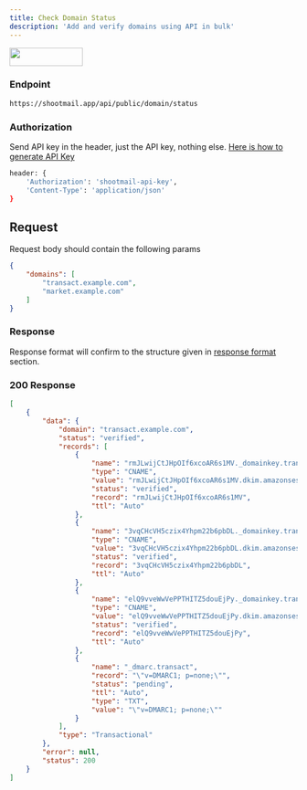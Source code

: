 ```yaml
---
title: Check Domain Status
description: 'Add and verify domains using API in bulk'
---
```


<a href="https://www.postman.com/subhendupsingh/workspace/shootmail/request/107113-94a2e310-8a90-47a0-93a7-6f09ff69748e?action=share&creator=107113&ctx=documentation" target="_blank">
  <img height="32" width="128" noZoom src="https://run.pstmn.io/button.svg" />
</a>

### Endpoint

```bash POST
https://shootmail.app/api/public/domain/status
```

### Authorization

Send API key in the header, just the API key, nothing else. [Here is how to generate API Key](/api-keys)

```bash
header: {
    'Authorization': 'shootmail-api-key',
    'Content-Type': 'application/json'
}
```

## Request

Request body should contain the following params

```json
{
    "domains": [
        "transact.example.com",
        "market.example.com"
    ]
}
```

### Response

Response format will confirm to the structure given in [response format](/usage/response) section.

### 200 Response

```json
[
    {
        "data": {
            "domain": "transact.example.com",
            "status": "verified",
            "records": [
                {
                    "name": "rmJLwijCtJHpOIf6xcoAR6s1MV._domainkey.transact",
                    "type": "CNAME",
                    "value": "rmJLwijCtJHpOIf6xcoAR6s1MV.dkim.amazonses.com",
                    "status": "verified",
                    "record": "rmJLwijCtJHpOIf6xcoAR6s1MV",
                    "ttl": "Auto"
                },
                {
                    "name": "3vqCHcVH5czix4Yhpm22b6pbDL._domainkey.transact",
                    "type": "CNAME",
                    "value": "3vqCHcVH5czix4Yhpm22b6pbDL.dkim.amazonses.com",
                    "status": "verified",
                    "record": "3vqCHcVH5czix4Yhpm22b6pbDL",
                    "ttl": "Auto"
                },
                {
                    "name": "elQ9vveWwVePPTHITZ5douEjPy._domainkey.transact",
                    "type": "CNAME",
                    "value": "elQ9vveWwVePPTHITZ5douEjPy.dkim.amazonses.com",
                    "status": "verified",
                    "record": "elQ9vveWwVePPTHITZ5douEjPy",
                    "ttl": "Auto"
                },
                {
                    "name": "_dmarc.transact",
                    "record": "\"v=DMARC1; p=none;\"",
                    "status": "pending",
                    "ttl": "Auto",
                    "type": "TXT",
                    "value": "\"v=DMARC1; p=none;\""
                }
            ],
            "type": "Transactional"
        },
        "error": null,
        "status": 200
    }
]
```